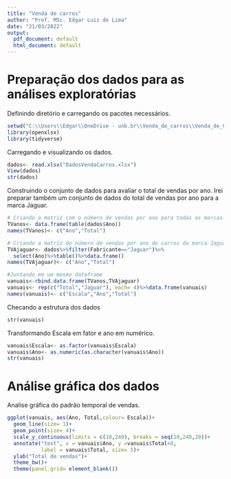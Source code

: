 ```yaml
---
title: "Venda de carros"
author: "Prof. MSc. Edgar Luiz de Lima"
date: "21/03/2022"
output:
  pdf_document: default
  html_document: default
---
```


# Preparação dos dados para as análises exploratórias

Definindo diretório e carregando os pacotes necessários.
```r
setwd("C:\\Users\\Edgar\\OneDrive - unb.br\\Venda_de_carros\\Venda_de_Carros")
library(openxlsx)
library(tidyverse)
```


Carregando e visualizando os dados.
```r
dados<- read.xlsx("DadosVendaCarros.xlsx")
View(dados)
str(dados)
```


Construindo o conjunto de dados para avaliar o total de vendas por ano. Irei preparar também um conjunto de dados do total de vendas por ano para a marca Jaguar.
```r
# Criando a matriz com o número de vendas por ano para todas as marcas.
TVanos<- data.frame(table(dados$Ano))
names(TVanos)<- c("Ano","Total")

# Criando a matriz do número de vendas por ano do carros da marca Jaguar.
TVAjaguar<- dados%>%filter(Fabricante=="Jaguar")%>%
  select(Ano)%>%table()%>%data.frame()
names(TVAjaguar)<- c("Ano","Total")

#Juntando em um mesmo dataframe
vanuais<-rbind.data.frame(TVanos,TVAjaguar)
vanuais<- rep(c("Total","Jaguar"), each= 4)%>%data.frame(vanuais)
names(vanuais)<- c("Escala","Ano","Total")
```

Checando a estrutura dos dados
```r
str(vanuais)
```
Transformando Escala em fator e ano em numérico.
```r
vanuais$Escala<- as.factor(vanuais$Escala)
vanuais$Ano<- as.numeric(as.character(vanuais$Ano))
str(vanuais)
```


# Análise gráfica dos dados

Analise gráfica do padrão temporal de vendas.
```r
ggplot(vanuais, aes(Ano, Total,colour= Escala))+
  geom_line(size= 1)+
  geom_point(size= 4)+
  scale_y_continuous(limits = c(10,240), breaks = seq(10,240,20))+
  annotate("text", x = vanuais$Ano, y =vanuais$Total+8, 
           label = vanuais$Total, size= 5)+
  ylab("Total de vendas")+
  theme_bw()+
  theme(panel.grid= element_blank())
```



